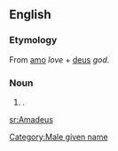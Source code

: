 ==English==
===Etymology===
From {{L.}} [[amo]] ''love'' + [[deus]] ''god''.
===Noun===
{{en-proper noun}}
# {{given name|male}}.
[[Category:Male given name]]

[[sr:Amadeus]]